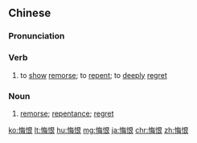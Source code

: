 ==Chinese==
{{zh-forms}}

===Pronunciation===
{{zh-pron
|m=huǐhèn
|c=fui3 han6
|cat=v,n
}}

===Verb===
{{zh-verb}}

# to [[show]] [[remorse]]; to [[repent]]; to [[deeply]] [[regret]]

===Noun===
{{zh-noun}}

# [[remorse]]; [[repentance]]; [[regret]]

{{zh-cat|Advanced}}

[[ko:悔恨]]
[[lt:悔恨]]
[[hu:悔恨]]
[[mg:悔恨]]
[[ja:悔恨]]
[[chr:悔恨]]
[[zh:悔恨]]